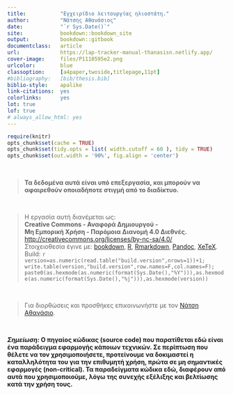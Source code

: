 ```yaml
---
title:           "Εγχειρίδιο λειτουργίας ηλιοστάτη."
author:          "Νάτσης Αθανάσιος"
date:            "`r Sys.Date()`"
site:            bookdown::bookdown_site
output:          bookdown::gitbook
documentclass:   article
url:             https://lap-tracker-manual-thanasisn.netlify.app/
cover-image:     files/P1110595e2.png
urlcolor:        blue
classoption:     [a4paper,twoside,titlepage,11pt]
#bibliography:   [bib/thesis.bib]
biblio-style:    apalike
link-citations:  yes
colorlinks:      yes
lot: true
lof: true
# always_allow_html: yes
---
```


```r
require(knitr)
opts_chunk$set(cache = TRUE)
opts_chunk$set(tidy.opts = list( width.cutoff = 60 ), tidy = TRUE)
opts_chunk$set(out.width = '90%', fig.align = 'center')
```

\newpage

\  
\vfill 
\  

>  **Τα δεδομένα αυτά είναι υπό επεξεργασία, και μπορούν να αφαιρεθούν οποιαδήποτε στιγμή από το διαδίκτυο.**

\  
\vfill
\  

>  Η εργασία αυτή διανέμεται ως:\
>  **Creative Commons - Αναφορά Δημιουργού -**\
>  **Μη Εμπορική Χρήση - Παρόμοια Διανομή 4.0 Διεθνές.**\
>  [http://creativecommons.org/licenses/by-nc-sa/4.0/](http://creativecommons.org/licenses/by-nc-sa/4.0/)\
>  Στοιχειοθεσία έγινε με: [bookdown](https://bookdown.org/), [R](https://www.r-project.org/), [Rmarkdown](http://rmarkdown.rstudio.com/), [Pandoc](https://pandoc.org/), [XeTeX](http://xetex.sourceforge.net/).\
>  Build: `r version=as.numeric(read.table("build.version",nrows=1))+1; write.table(version,"build.version",row.names=F,col.names=F); paste0(as.hexmode(as.numeric(format(Sys.Date(),"%Y"))),as.hexmode(as.numeric(format(Sys.Date(),"%j"))),as.hexmode(version)) `

\  
\vfill
\  

>  Για διορθώσεις και προσθήκες επικοινωνήστε με τον [Νάτση Αθανάσιο](mailto:natsisthanasis@gmail.com).    

\  
\vfill
\  

**_Σημείωση:_ Ο πηγαίος κώδικας (source code) που παρατίθεται εδώ είναι ένα παράδειγμα εφαρμογής κάποιων τεχνικών. Σε περίπτωση που θέλετε να τον χρησιμοποιήσετε, προτείνουμε να δοκιμαστεί η καταλληλότητα του για την επιθυμητή χρήση, πρώτα σε μη σημαντικές εφαρμογές (non-critical). Τα παραδείγματα κώδικα εδώ, διαφέρουν από αυτά που χρησιμοποιούμε, λόγω της συνεχής εξέλιξης και βελτίωσης κατά την χρήση τους.**

